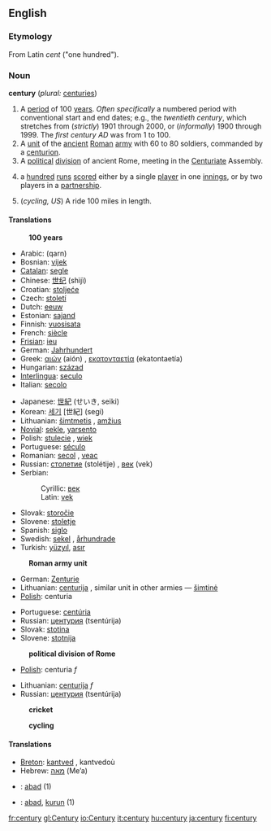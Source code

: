 ==English==

{{rank|floor|example|class|984|century|sorry|share|working}}

===Etymology===
From Latin ''cent'' ("one hundred").

===Noun===
'''century''' (''plural:'' [[centuries]])

# A [[period]] of 100 [[year]]s. ''Often specifically'' a numbered period with conventional start and end dates; e.g., the ''twentieth century'', which stretches from (''strictly'') 1901 through 2000, or (''informally'') 1900 through 1999. The ''first century AD'' was from 1 to 100.
# A [[unit]] of the [[ancient]] [[Roman]] [[army]] with 60 to 80 soldiers, commanded by a [[centurion]].
# A [[political]] [[division]] of ancient Rome, meeting in the [[Centuriate]] Assembly.
# {{Cricket}} a [[hundred]] [[run]]s [[score]]d either by a single [[player]] in one [[innings]], or by two players in a [[partnership]].
# (''cycling, US'') A ride 100 miles in length.

====Translations====
:'''100 years'''
{{top}}
*Arabic: {{ARchar|[[قرن]]}} (qarn)
*Bosnian: [[vijek#Bosnian|vijek]] {{m}}
*[[Catalan]]: [[segle]] {{m}}
*Chinese: [[世纪]] (shìjì)
*Croatian: [[stoljeće]] {{n}}
*Czech: [[století]] {{n}}
*Dutch: [[eeuw]] {{f}}
*Estonian: [[sajand]]
*Finnish: [[vuosisata]]
*French: [[siècle]] {{m}}
*[[Frisian]]: [[ieu]]
*German: [[Jahrhundert]] {{n}}
*Greek: [[αιών]] (aión) {{m}}, [[εκατονταετία]] (ekatontaetía) {{f}}
*Hungarian: [[század]]
*[[Interlingua]]: [[seculo]]
*Italian: [[secolo]] {{m}}
{{mid}}
*Japanese: [[世紀]] (せいき, seiki)
*Korean: [[세기]] [世紀] (segi)
*Lithuanian: [[šimtmetis]] {{m}}, [[amžius]] {{m}}
*[[Novial]]: [[sekle]], [[yarsento]]
*Polish: [[stulecie]] {{n}}, [[wiek]] {{m}}
*Portuguese: [[século]] {{m}}
*Romanian: [[secol]] {{n}}, [[veac]] {{n}}
*Russian: [[столетие]] (stolétije) {{n}}, [[век]] (vek) {{m}}
*Serbian:
*:Cyrillic: [[век#Serbian|век]] {{m}}
*:Latin: [[vek#Serbian|vek]] {{m}}
*Slovak: [[storočie]] {{n}}
*Slovene: [[stoletje]] {{n}}
*Spanish: [[siglo]] {{m}}
*Swedish: [[sekel]] {{n}}, [[århundrade]] {{n}}
*Turkish: [[yüzyıl]], [[asır]]
{{bottom}}

:'''Roman army unit'''
{{top}}
*German: [[Zenturie]] {{f}}
*Lithuanian: [[centurija]] {{f}}, similar unit in other armies — [[šimtinė]] {{f}}
*[[Polish]]: centuria {{f}}
{{mid}}
*Portuguese: [[centúria]] {{f}}
*Russian: [[центурия]] (tsentúrija) {{f}}
*Slovak: [[stotina#Slovak|stotina]] {{f}}
*Slovene: [[stotnija]] {{f}}
{{bottom}}

:'''political division of Rome'''
{{top}}
*[[Polish]]: centuria ''f''
{{mid}}
*Lithuanian: [[centurija]] ''f''
*Russian: [[центурия]] (tsentúrija) {{f}}
{{bottom}}

:'''cricket'''
{{top}}
{{mid}}
{{bottom}}

:'''cycling'''
{{top}}
{{mid}}
{{bottom}}

====Translations====
*[[Breton]]: [[kantved]] {{m}}, kantvedoù
*Hebrew: [[מאה]] (Me’a)
*{{id}}: [[abad]] (1)
*{{ms}}: [[abad]], [[kurun]] (1)

[[fr:century]]
[[gl:Century]]
[[io:Century]]
[[it:century]]
[[hu:century]]
[[ja:century]]
[[fi:century]]